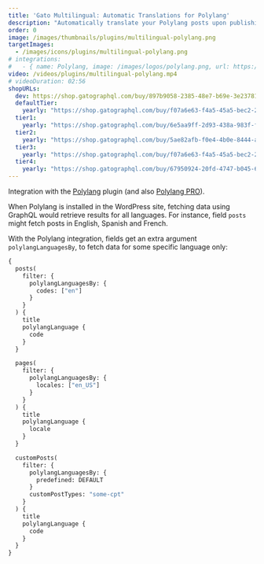 ```yaml
---
title: 'Gato Multilingual: Automatic Translations for Polylang'
description: "Automatically translate your Polylang posts upon publishing."
order: 0
image: /images/thumbnails/plugins/multilingual-polylang.png
targetImages:
  - /images/icons/plugins/multilingual-polylang.png
# integrations: 
#   - { name: Polylang, image: /images/logos/polylang.png, url: https://wordpress.org/plugins/polylang/ }
video: /videos/plugins/multilingual-polylang.mp4
# videoDuration: 02:56
shopURLs:
  dev: https://shop.gatographql.com/buy/897b9058-2385-48e7-b69e-3e237812d24b
  defaultTier:
    yearly: "https://shop.gatographql.com/buy/f07a6e63-f4a5-45a5-bec2-28d726499910"
  tier1:
    yearly: "https://shop.gatographql.com/buy/6e5aa9ff-2d93-438a-983f-fcff711c966d"
  tier2:
    yearly: "https://shop.gatographql.com/buy/5ae82afb-f0e4-4b0e-8444-a5303ee8c40e"
  tier3:
    yearly: "https://shop.gatographql.com/buy/f07a6e63-f4a5-45a5-bec2-28d726499910"
  tier4:
    yearly: "https://shop.gatographql.com/buy/67950924-20fd-4747-b045-6e8db432f4a2"
---
```


Integration with the <a href="https://wordpress.org/plugins/polylang/" target="_blank">Polylang</a> plugin (and also <a href="https://polylang.pro" target="_blank">Polylang PRO</a>).

When Polylang is installed in the WordPress site, fetching data using GraphQL would retrieve results for all languages. For instance, field `posts` might fetch posts in English, Spanish and French.

With the Polylang integration, fields get an extra argument `polylangLanguagesBy`, to fetch data for some specific language only:

```graphql
{
  posts(
    filter: {
      polylangLanguagesBy: {
        codes: ["en"]
      }
    }
  ) {
    title
    polylangLanguage {
      code
    }
  }

  pages(
    filter: {
      polylangLanguagesBy: {
        locales: ["en_US"]
      }
    }
  ) {
    title
    polylangLanguage {
      locale
    }
  }

  customPosts(
    filter: {
      polylangLanguagesBy: {
        predefined: DEFAULT
      }
      customPostTypes: "some-cpt"
    }
  ) {
    title
    polylangLanguage {
      code
    }
  }
}
```
